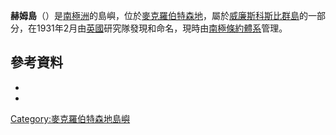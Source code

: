 {{coord|67|21|S|59|38|E|source:GNIS|display=title}}

'''赫姆島'''（{{lang-en|Hum Island}}）是[[南極洲|南極洲]]的島嶼，位於[[麦克·罗伯逊地|麥克羅伯特森地]]，屬於[[威廉斯科斯比群島|威廉斯科斯比群島]]的一部分，在1931年2月由[[英國|英國]]研究隊發現和命名，現時由[[南極條約體系|南極條約體系]]管理。

==參考資料==
*{{cite gnis | type = antarid | id = 7160| name = Hum Island | accessdate = 2012-07-02}}
*{{usgs-gazetteer|id=7160}}
{{MacRobertsonLand-geo-stub}}
{{DEFAULTSORT:Hum Island}}
[[Category:麥克羅伯特森地島嶼|Category:麥克羅伯特森地島嶼]]